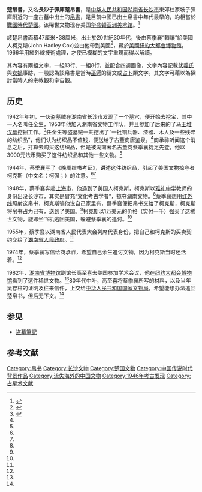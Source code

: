 '''楚帛書'''，又名'''長沙子彈庫楚帛書'''，是[[中华人民共和国|中华人民共和国]][[湖南省|湖南省]][[长沙市|长沙市]]東郊杜家坡子彈庫附近的一座古墓中出土的[[帛書|帛書]]，是目前中國已出土帛書中年代最早的，約相當於[[戰國時代|戰國時代]][[楚國|楚國]]。该稀世文物现存美国[[华盛顿亚洲美术馆|华盛顿亚洲美术馆]]。<ref name="fish" >{{cite web |url=http://hn.rednet.cn/c/2009/03/12/1724904.htm |title=文物专家解密长沙子弹库楚墓 出土缯书被骗流散美国 |accessdate=2009 |quote=关于帛书的摹本，蔡于1944年首次刊行（石印本），书名为《晚周缯书考证》，此书一出，引起轰动，同时也引来时任湘雅医院医师的美国人柯克思的关注。据郭学仁回忆，柯克思马上找到蔡季襄，并提出由他带原件回美国，用紫外线摄影后制版，连同蔡著《晚周缯书考证》由柯克思翻译在美国出版，随后预付稿酬1000美元，还答应出书后再寄9000美元。 |publisher=红网 |work= |language=zh-hans |archive-url=https://web.archive.org/web/20171114093246/http://hn.rednet.cn/c/2009/03/12/1724904.htm |archive-date=2017-11-14 |dead-url=yes }}</ref>

該楚帛書面積47厘米×38厘米，出土於20世紀30年代，後由蔡季襄“轉讓”給美國人柯克斯(John Hadley Cox)並由他帶到美國<ref>{{Cite news|url=https://cn.nytimes.com/culture/20180621/ancient-chinese-manuscript-sackler/|title=写于2300年前的《楚帛书》如何流落到了美国？|date=2018-06-21|newspaper=纽约时报中文网|accessdate=2018-06-24|language=zh|archive-date=2021-01-23|archive-url=https://web.archive.org/web/20210123210240/https://cn.nytimes.com/culture/20180621/ancient-chinese-manuscript-sackler/|dead-url=no}}</ref>，藏於[[美國|美國]][[紐約|紐約]][[大都會博物館|大都會博物館]]，1966年用紅外線技術處理，才使已模糊的文字重現而得以解讀。

其內容有兩組文字，一組13行、一組8行，並配合四週圖像，文字內容記載[[伏羲氏|伏羲氏]]與[[女媧|女媧]]事跡，一般認為該帛書是當時[[巫師|巫師]]的禱文或[[占卜|占卜]]類文字。其文字可藉以為探討當時人的宗教觀和宇宙觀。

== 历史 ==
1942年年初，一伙盗墓贼在湖南省长沙市发现了一个墓穴，便开始去挖宝，其中一人名叫任全生，1953年他加入湖南省文物工作队，并且参加了后来的了[[马王堆汉墓|马王堆汉墓]]挖掘工作。<ref name="bee" >{{cite web|url= http://news.sina.com.cn/s/2005-12-05/11397624814s.shtml|title= 楚帛书在异乡哭泣|accessdate= 2005|publisher= 新浪网|work= |language= zh-hans|archive-date= 2017-11-14|archive-url= https://web.archive.org/web/20171114040855/http://news.sina.com.cn/s/2005-12-05/11397624814s.shtml|dead-url= no}}</ref>任全生等盗墓贼一共挖出了“一批铜兵器、漆器、木人及一些残碎的纺织品”，他们认为纺织品不值钱，便送给了古董商唐鉴泉。<ref name="bee" />商承祚听闻这个消息之后，打算去购买这纺织品，但是被湖南著名古董商蔡季襄捷足先登，他以3000元法币购买了这件纺织品和其他一些文物。<ref name="bee" />

1944年，蔡季襄写了《晚周缯书考证》，讲述这件纺织品，引起了美国文物掠夺者柯克斯（中文名：柯强；{{lang-en|John Hadley Cox}}）的注意。<ref name="fish" /><ref name="bee" />

1948年，蔡季襄奔赴[[上海市|上海市]]，他遇到了美国人柯克斯，柯克斯以[[雅礼中学|雅礼中学]]教师的身份出没长沙市，其实是冒充“文化考古学者”，掠夺湖南文物。<ref name="bee" />蔡季襄想用[[红外线|红外线]]照射这帛书，柯克斯骗他说自己家里有，蔡季襄便把帛书交给了柯克斯，柯克斯将帛书占为己有，送到了美国。<ref name="bee" />柯克斯以1万美元的价格（实付一千）强买了这稀世文物，旋即坐飞机逃回美国，躲避蔡季襄的追讨。<ref name="bee" />

1955年，蔡季襄以湖南省人民代表大会列席代表身份，把自己和柯克斯的买卖契约交给了[[湖南省人民政府|湖南省人民政府]]。<ref name="bee" />

1974年，蔡季襄写信给商承祚，希望自己余生追讨文物，因为柯克斯当时还活着。<ref name="bee" />

1982年，[[湖南省博物馆|湖南省博物馆]]副馆长高至喜去美国参加学术会议，他在[[纽约大都会博物馆|纽约大都会博物馆]]看到了这件稀世文物。<ref name="bee" />80年代中叶，高至喜将蔡季襄所写的材料，以及当年吴存柱的证明及往来信件，上交给[[国家文物局|中华人民共和国国家文物局]]，希望能想办法追回楚帛书，但后无下文。<ref name="bee" />

== 参见 ==
* [[盜墓筆記|盜墓筆記]]

==参考文献==
{{reflist}}

[[Category:帛书|Category:帛书]]
[[Category:长沙文物|Category:长沙文物]]
[[Category:楚国文物|Category:楚国文物]]
[[Category:中国传说时代背景作品|Category:中国传说时代背景作品]]
[[Category:流失海外的中国文物|Category:流失海外的中国文物]]
[[Category:1946年考古发现|Category:1946年考古发现]]
[[Category:占星术文献|Category:占星术文献]]